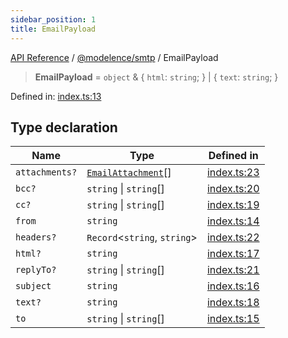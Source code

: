 ```yaml
---
sidebar_position: 1
title: EmailPayload
---
```


[API Reference](/api-reference/@modelence/smtp/type-aliases/../../../index) / [@modelence/smtp](/api-reference/@modelence/smtp/type-aliases/../index) / EmailPayload

> **EmailPayload** = `object` & \{ `html`: `string`; \} \| \{ `text`: `string`; \}

Defined in: [index.ts:13](https://github.com/modelence/modelence/blob/8aea121c28d43085703bc23e3f214d1fe2d4512f/packages/smtp/src/index.ts#L13)

## Type declaration

| Name | Type | Defined in |
| ------ | ------ | ------ |
| `attachments?` | [`EmailAttachment`](/api-reference/@modelence/smtp/type-aliases/EmailAttachment)[] | [index.ts:23](https://github.com/modelence/modelence/blob/8aea121c28d43085703bc23e3f214d1fe2d4512f/packages/smtp/src/index.ts#L23) |
| `bcc?` | `string` \| `string`[] | [index.ts:20](https://github.com/modelence/modelence/blob/8aea121c28d43085703bc23e3f214d1fe2d4512f/packages/smtp/src/index.ts#L20) |
| `cc?` | `string` \| `string`[] | [index.ts:19](https://github.com/modelence/modelence/blob/8aea121c28d43085703bc23e3f214d1fe2d4512f/packages/smtp/src/index.ts#L19) |
| `from` | `string` | [index.ts:14](https://github.com/modelence/modelence/blob/8aea121c28d43085703bc23e3f214d1fe2d4512f/packages/smtp/src/index.ts#L14) |
| `headers?` | `Record`\<`string`, `string`\> | [index.ts:22](https://github.com/modelence/modelence/blob/8aea121c28d43085703bc23e3f214d1fe2d4512f/packages/smtp/src/index.ts#L22) |
| `html?` | `string` | [index.ts:17](https://github.com/modelence/modelence/blob/8aea121c28d43085703bc23e3f214d1fe2d4512f/packages/smtp/src/index.ts#L17) |
| `replyTo?` | `string` \| `string`[] | [index.ts:21](https://github.com/modelence/modelence/blob/8aea121c28d43085703bc23e3f214d1fe2d4512f/packages/smtp/src/index.ts#L21) |
| `subject` | `string` | [index.ts:16](https://github.com/modelence/modelence/blob/8aea121c28d43085703bc23e3f214d1fe2d4512f/packages/smtp/src/index.ts#L16) |
| `text?` | `string` | [index.ts:18](https://github.com/modelence/modelence/blob/8aea121c28d43085703bc23e3f214d1fe2d4512f/packages/smtp/src/index.ts#L18) |
| `to` | `string` \| `string`[] | [index.ts:15](https://github.com/modelence/modelence/blob/8aea121c28d43085703bc23e3f214d1fe2d4512f/packages/smtp/src/index.ts#L15) |
